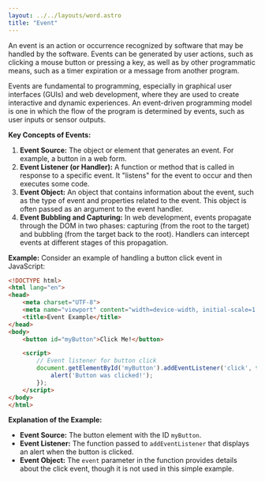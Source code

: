 ```yaml
---
layout: ../../layouts/word.astro
title: "Event"
---
```


An event is an action or occurrence recognized by software that may be handled by the software. Events can be generated by user actions, such as clicking a mouse button or pressing a key, as well as by other programmatic means, such as a timer expiration or a message from another program.

Events are fundamental to programming, especially in graphical user interfaces (GUIs) and web development, where they are used to create interactive and dynamic experiences. An event-driven programming model is one in which the flow of the program is determined by events, such as user inputs or sensor outputs.

**Key Concepts of Events:**
1. **Event Source:** The object or element that generates an event. For example, a button in a web form.
2. **Event Listener (or Handler):** A function or method that is called in response to a specific event. It "listens" for the event to occur and then executes some code.
3. **Event Object:** An object that contains information about the event, such as the type of event and properties related to the event. This object is often passed as an argument to the event handler.
4. **Event Bubbling and Capturing:** In web development, events propagate through the DOM in two phases: capturing (from the root to the target) and bubbling (from the target back to the root). Handlers can intercept events at different stages of this propagation.

**Example:**
Consider an example of handling a button click event in JavaScript:

```html
<!DOCTYPE html>
<html lang="en">
<head>
    <meta charset="UTF-8">
    <meta name="viewport" content="width=device-width, initial-scale=1.0">
    <title>Event Example</title>
</head>
<body>
    <button id="myButton">Click Me!</button>

    <script>
        // Event listener for button click
        document.getElementById('myButton').addEventListener('click', function(event) {
            alert('Button was clicked!');
        });
    </script>
</body>
</html>
```

**Explanation of the Example:**
- **Event Source:** The button element with the ID `myButton`.
- **Event Listener:** The function passed to `addEventListener` that displays an alert when the button is clicked.
- **Event Object:** The `event` parameter in the function provides details about the click event, though it is not used in this simple example.

